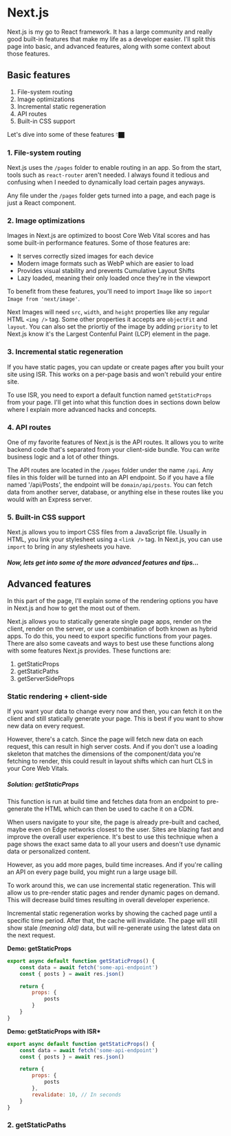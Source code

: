 # Next.js

Next.js is my go to React framework. It has a large community and really good built-in features that make my life as a developer easier. I'll split this page into basic, and advanced features, along with some context about those features.

## Basic features

1. File-system routing
2. Image optimizations
3. Incremental static regeneration
4. API routes
5. Built-in CSS support

Let's dive into some of these features 👇🏿

### 1. File-system routing

Next.js uses the `/pages` folder to enable routing in an app. So from the start, tools such as `react-router` aren't needed. I always found it tedious and confusing when I needed to dynamically load certain pages anyways.

Any file under the `/pages` folder gets turned into a page, and each page is just a React component.

### 2. Image optimizations

Images in Next.js are optimized to boost Core Web Vital scores and has some built-in performance features. Some of those features are:

- It serves correctly sized images for each device
- Modern image formats such as WebP which are easier to load
- Provides visual stability and prevents Cumulative Layout Shifts
- Lazy loaded, meaning their only loaded once they're in the viewport

To benefit from these features, you'll need to import `Image` like so `import Image from 'next/image'`.

Next Images will need `src`, `width`, and `height` properties like any regular HTML `<img />` tag. Some other properties it accepts are `objectFit` and `layout`. You can also set the priortiy of the image by adding `priority` to let Next.js know it's the Largest Contenful Paint (LCP) element in the page.

### 3. Incremental static regeneration

If you have static pages, you can update or create pages after you built your site using ISR. This works on a per-page basis and won't rebuild your entire site.

To use ISR, you need to export a default function named `getStaticProps` from your page. I'll get into what this function does in sections down below where I explain more advanced hacks and concepts.

### 4. API routes

One of my favorite features of Next.js is the API routes. It allows you to write backend code that's separated from your client-side bundle. You can write business logic and a lot of other things.

The API routes are located in the `/pages` folder under the name `/api`. Any files in this folder will be turned into an API endpoint. So if you have a file named '/api/Posts', the endpoint will be `domain/api/posts`. You can fetch data from another server, database, or anything else in these routes like you would with an Express server.

### 5. Built-in CSS support

Next.js allows you to import CSS files from a JavaScript file. Usually in HTML, you link your stylesheet using a `<link />` tag. In Next.js, you can use `import` to bring in any stylesheets you have.

##### Now, lets get into some of the more advanced features and tips...

## Advanced features

In this part of the page, I'll explain some of the rendering options you have in Next.js and how to get the most out of them.

Next.js allows you to statically generate single page apps, render on the client, render on the server, or use a combination of both known as hybrid apps. To do this, you need to export specific functions from your pages. There are also some caveats and ways to best use these functions along with some features Next.js provides. These functions are:

1. getStaticProps
2. getStaticPaths
3. getServerSideProps

### Static rendering + client-side

If you want your data to change every now and then, you can fetch it on the client and still statically generate your page. This is best if you want to show new data on every request.

However, there's a catch. Since the page will fetch new data on each request, this can result in high server costs. And if you don't use a loading skeleton that matches the dimensions of the component/data you're fetching to render, this could result in layout shifts which can hurt CLS in your Core Web Vitals.

##### Solution: getStaticProps

This function is run at build time and fetches data from an endpoint to pre-generate the HTML which can then be used to cache it on a CDN.

When users navigate to your site, the page is already pre-built and cached, maybe even on Edge networks closest to the user. Sites are blazing fast and improve the overall user experience. It's best to use this technique when a page shows the exact same data to all your users and doesn't use dynamic data or personalized content.

However, as you add more pages, build time increases. And if you're calling an API on every page build, you might run a large usage bill.

To work around this, we can use incremental static regeneration. This will allow us to pre-render static pages and render dynamic pages on demand.
This will decrease build times resulting in overall developer experience.

Incremental static regeneration works by showing the cached page until a specific time period. After that, the cache
will invalidate. The page will still show stale _(meaning old)_ data, but will re-generate using the latest data on
the next request.

**Demo: getStaticProps**

```js
export async default function getStaticProps() {
    const data = await fetch('some-api-endpoint')
    const { posts } = await res.json()

    return {
        props: {
            posts
        }
    }
}
```

**Demo: getStaticProps with ISR\***

```js
export async default function getStaticProps() {
    const data = await fetch('some-api-endpoint')
    const { posts } = await res.json()

    return {
        props: {
            posts
        },
        revalidate: 10, // In seconds
    }
}
```

### 2. getStaticPaths
